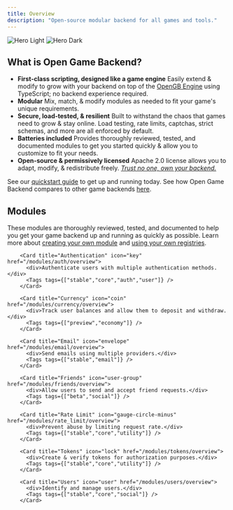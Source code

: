 ```yaml
---
title: Overview
description: "Open-source modular backend for all games and tools."
---
```



<img
  className="block dark:hidden"
  src="/images/hero-light.png"
  alt="Hero Light"
/>
<img
  className="hidden dark:block"
  src="/images/hero-dark.png"
  alt="Hero Dark"
/>

## What is Open Game Backend?

- **First-class scripting, designed like a game engine** Easily extend & modify to grow with your backend on top of the [OpenGB Engine](/engine/introduction) using TypeScript; no backend experience required.
- **Modular** Mix, match, & modify modules as needed to fit your game's unique requirements.
- **Secure, load-tested, & resilient** Built to withstand the chaos that games need to grow & stay online. Load testing, rate limits, captchas, strict schemas, <Tooltip tip="...documentation, secrets management, auto-scaling, and backups">and more</Tooltip> are all enforced by default.
- **Batteries included** Provides thoroughly reviewed, tested, and documented modules to get you started quickly & allow you to customize to fit your needs.
- **Open-source & permissively licensed** Apache 2.0 license allows you to adapt, modify, & redistribute freely. _[Trust no one, own your backend.](https://delistedgames.com/gamesparks-service-to-end-in-september-potential-threat-to-thousands-of-titles/)_

See our [quickstart guide](/concepts/quickstart) to get up and running today. See how Open Game Backend compares to other game backends [here](/comparison/playfab).

## Modules

These modules are thoroughly reviewed, tested, and documented to help you get your game backend up and running as quickly as possible. Learn more about [creating your own module](/build/introduction) and [using your own registries](/concepts/registries).

<CardGroup cols={2}>
  <Card title="Build your own" icon="plus" href="/build/introduction" />
  
        <Card title="Authentication" icon="key" href="/modules/auth/overview">
          <div>Authenticate users with multiple authentication methods.</div>
          <Tags tags={["stable","core","auth","user"]} />
        </Card>
      
        <Card title="Currency" icon="coin" href="/modules/currency/overview">
          <div>Track user balances and allow them to deposit and withdraw.</div>
          <Tags tags={["preview","economy"]} />
        </Card>
      
        <Card title="Email" icon="envelope" href="/modules/email/overview">
          <div>Send emails using multiple providers.</div>
          <Tags tags={["stable","email"]} />
        </Card>
      
        <Card title="Friends" icon="user-group" href="/modules/friends/overview">
          <div>Allow users to send and accept friend requests.</div>
          <Tags tags={["beta","social"]} />
        </Card>
      
        <Card title="Rate Limit" icon="gauge-circle-minus" href="/modules/rate_limit/overview">
          <div>Prevent abuse by limiting request rate.</div>
          <Tags tags={["stable","core","utility"]} />
        </Card>
      
        <Card title="Tokens" icon="lock" href="/modules/tokens/overview">
          <div>Create & verify tokens for authorization purposes.</div>
          <Tags tags={["stable","core","utility"]} />
        </Card>
      
        <Card title="Users" icon="user" href="/modules/users/overview">
          <div>Identify and manage users.</div>
          <Tags tags={["stable","core","social"]} />
        </Card>
      
</CardGroup>

